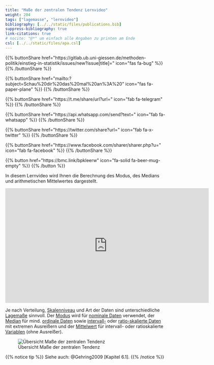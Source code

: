 ```yaml
---
title: "Maße der zentralen Tendenz Lernvideo"
weight: 204
tags: ["lagemasse", "lernvideo"]
bibliography: [../../static/files/publications.bib]
suppress-bibliography: true
link-citations: true
# nocite: "@*" um einfach alle Angaben zu printen am Ende
csl: [../../static/files/apa.csl]
---
```


{{% buttonShare href=\"https\:\/\/gitlab.ub.uni-giessen.de\/methoden-politik\/einstieg-in-statistik\/issues\/new?issue[title]=\" icon=\"fas fa-bug\" %}} {{% /buttonShare %}} 

{{% buttonShare href=\"mailto\:?subject=Schau\%20dir\%20das\%20mal\%20an\%3A\%20\" icon=\"fas fa-paper-plane\" %}} {{% /buttonShare %}}

{{% buttonShare href=\"https\:\/\/t.me\/share\/url?url=\" icon=\"fab fa-telegram\" %}} {{% /buttonShare %}}

{{% buttonShare href=\"https\:\/\/api.whatsapp.com\/send?text=\" icon=\"fab fa-whatsapp\" %}} {{% /buttonShare %}}

{{% buttonShare href=\"https\:\/\/twitter.com\/share?url=\" icon=\"fab fa-x-twitter\" %}} {{% /buttonShare %}}

{{% buttonShare href=\"https\:\/\/www.facebook.com\/sharer\/sharer.php?u=\" icon=\"fab fa-facebook\" %}} {{% /buttonShare %}}

{{% button href=\"https\:\/\/bmc.link\/bpkleerw\" icon=\"fa-solid fa-beer-mug-empty\" %}} {{% /button %}}

In diesem Lernvideo wird Ihnen die Berechnung des Modus, des Medians und arithmetischen Mittelwertes dargestellt.

<center>
<div class="embed-container">
<iframe src="https://player.vimeo.com/video/506075882?quality=720p&dnt=1" width="640" height="360" frameborder="0" allow="autoplay; fullscreen; picture-in-picture" allowfullscreen referrerpolicy="noreferrer"></iframe>
</div>
</center>

Je nach Verteilung, [Skalenniveau](../../glossar/skalenniveau/index.html) und Art der Daten sind unterschiedliche [Lagemaße](../../glossar/lagemasse/index.html) sinnvoll. Der [Modus](../../glossar/modus/index.html) wird für [nominale Daten](../../glossar/nominalskala/index.html) verwendet, der [Median](../../glossar/median/index.html) für mind. [ordinale Daten](../glossar/Ordinal-Skala.html) sowie [intervall-](../../glossar/intervallskala/index.html) oder [ratio-skalierte Daten](../../glossar/ratioskala/index.html) mit extremen Ausreißern und der [Mittelwert](../../glossar/mittelwert/index.html) für intervall- oder ratioskalierte [Variablen](../../glossar/variable/index.html) (ohne Ausreißer).

![Übersicht Maße der zentralen Tendenz](../images/zentrale-masse.png)

{{% notice tip %}}
Siehe auch: @Gehring2009 [Kapitel 6.1].
{{% /notice %}}